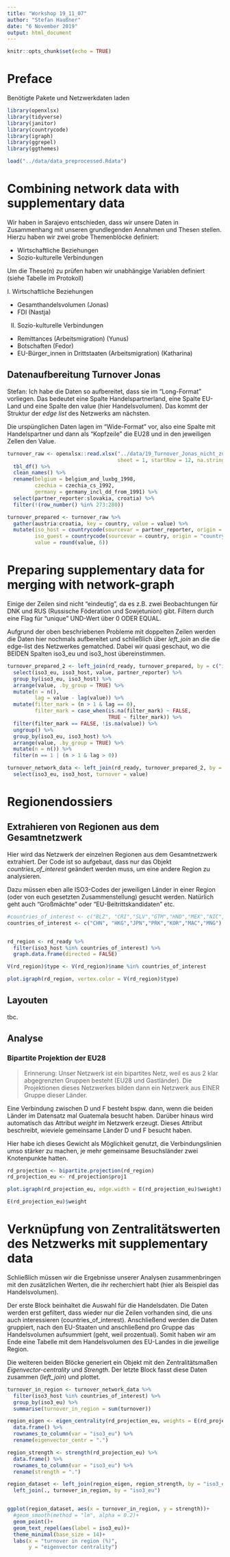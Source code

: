 ```yaml
---
title: "Workshop 19_11_07"
author: "Stefan Haußner"
date: "6 November 2019"
output: html_document
---
```


```r
knitr::opts_chunk$set(echo = TRUE)
```

# Preface

Benötigte Pakete und Netzwerkdaten laden

```r
library(openxlsx)
library(tidyverse)
library(janitor)
library(countrycode)
library(igraph)
library(ggrepel)
library(ggthemes)
```


```r
load("../data/data_preprocessed.Rdata")
```


# Combining network data with supplementary data

Wir haben in Sarajevo entschieden, dass wir unsere Daten in Zusammenhang mit unseren grundlegenden Annahmen und Thesen stellen. Hierzu haben wir zwei grobe Themenblöcke definiert:
  
  * Wirtschaftliche Beziehungen
  * Sozio-kulturelle Verbindungen


Um die These(n) zu prüfen haben wir unabhängige Variablen definiert (siehe Tabelle im Protokoll)

I. Wirtschaftliche Beziehungen

  * Gesamthandelsvolumen (Jonas)
  * FDI (Nastja)
  
II. Sozio-kulturelle Verbindungen

  * Remittances (Arbeitsmigration) (Yunus)
  * Botschaften (Fedor)
  * EU-Bürger_innen in Drittstaaten (Arbeitsmigration) (Katharina)

## Datenaufbereitung Turnover Jonas

Stefan: Ich habe die Daten so aufbereitet, dass sie im "Long-Format" vorliegen. Das bedeutet eine Spalte Handelspartnerland, eine Spalte EU-Land und eine Spalte den value (hier Handelsvolumen). Das kommt der Struktur der *edge list* des Netzwerks am nächsten.

Die urspünglichen Daten lagen im "Wide-Format" vor, also eine Spalte mit Handelspartner und dann als "Kopfzeile" die EU28 und in den jeweiligen Zellen den Value.

```r
turnover_raw <- openxlsx::read.xlsx("../data/19_Turnover_Jonas_nicht_zugeordnet_10-30.xlsx", 
                                    sheet = 1, startRow = 12, na.strings = "not available") %>% 
  tbl_df() %>% 
  clean_names() %>% 
  rename(belgium = belgium_and_luxbg_1998,
         czechia = czechia_cs_1992,
         germany = germany_incl_dd_from_1991) %>% 
  select(partner_reporter:slovakia, croatia) %>% 
  filter(!(row_number() %in% 273:280))

turnover_prepared <- turnover_raw %>% 
  gather(austria:croatia, key = country, value = value) %>% 
  mutate(iso_host = countrycode(sourcevar = partner_reporter, origin = "country.name", "iso3c"),
         iso_guest = countrycode(sourcevar = country, origin = "country.name", "iso3c"),
         value = round(value, 6))
```

# Preparing supplementary data for merging with network-graph

Einige der Zeilen sind nicht "eindeutig", da es z.B. zwei Beobachtungen für DNK und RUS (Russische Föderation und Sowjetunion) gibt. Filtern durch eine Flag für "unique" UND-Wert über 0 ODER EQUAL.

Aufgrund der oben beschriebenen Probleme mit doppelten Zeilen werden die Daten hier nochmals aufbereitet und schließlich über *left_join* an die die edge-list des Netzwerkes gematched. Dabei wir quasi geschaut, wo die BEIDEN Spalten iso3_eu und iso3_host übereinstimmen.

```r

turnover_prepared_2 <- left_join(rd_ready, turnover_prepared, by = c("iso3_eu" = "iso_guest", "iso3_host" = "iso_host")) %>% 
  select(iso3_eu, iso3_host, value, partner_reporter) %>%
  group_by(iso3_eu, iso3_host) %>% 
  arrange(value, .by_group = TRUE) %>% 
  mutate(n = n(),
         lag = value - lag(value)) %>% 
  mutate(filter_mark = (n > 1 & lag == 0),
         filter_mark = case_when(is.na(filter_mark) ~ FALSE,
                                 TRUE ~ filter_mark)) %>% 
  filter(filter_mark == FALSE, !is.na(value)) %>% 
  ungroup() %>% 
  group_by(iso3_eu, iso3_host) %>% 
  arrange(value, .by_group = TRUE) %>% 
  mutate(n = n()) %>% 
  filter(n == 1 | (n > 1 & lag > 0))

turnover_network_data <- left_join(rd_ready, turnover_prepared_2, by = c("iso3_eu", "iso3_host")) %>% 
  select(iso3_eu, iso3_host, turnover = value)

```


# Regionendossiers

## Extrahieren von Regionen aus dem Gesamtnetzwerk

Hier wird das Netzwerk der einzelnen Regionen aus dem Gesamtnetzwerk extrahiert. Der Code ist so aufgebaut, dass nur das Objekt *countries_of_interest* geändert werden muss, um eine andere Region zu analysieren.

Dazu müssen eben alle ISO3-Codes der jeweiligen Länder in einer Region (oder von euch gesetzten Zusammenstellung) gesucht werden. Natürlich geht auch "Großmächte" oder "EU-Beitrittskandidaten" etc.


```r

#countries_of_interest <- c("BLZ", "CRI","SLV","GTM","HND","MEX","NIC","PAN")
countries_of_interest <- c("CHN", "HKG","JPN","PRK","KOR","MAC","MNG")


rd_region <- rd_ready %>% 
  filter(iso3_host %in% countries_of_interest) %>% 
  graph.data.frame(directed = FALSE)

V(rd_region)$type <- V(rd_region)$name %in% countries_of_interest

plot.igraph(rd_region, vertex.color = V(rd_region)$type)
```

## Layouten

tbc.

## Analyse

### Bipartite Projektion der EU28

> Erinnerung: Unser Netzwerk ist ein bipartites Netz, weil es aus 2 klar abgegrenzten Gruppen besteht (EU28 und Gastländer). Die Projektionen dieses Netzwerkes bilden dann ein Netzwerk aus EINER Gruppe dieser Länder.

Eine Verbindung zwischen D und F besteht bspw. dann, wenn die beiden Länder im Datensatz mal Guatemala besucht haben. Darüber hinaus wird automatisch das Attribut *weight* im Netzwerk erzeugt. Dieses Attribut beschreibt, wieviele gemeinsame Länder D und F besucht haben.

Hier habe ich dieses Gewicht als Möglichkeit genutzt, die Verbindungslinien umso stärker zu machen, je mehr gemeinsame Besuchsländer zwei Knotenpunkte hatten.

```r
rd_projection <- bipartite.projection(rd_region)
rd_projection_eu <- rd_projection$proj1

plot.igraph(rd_projection_eu, edge.width = E(rd_projection_eu)$weight)

E(rd_projection_eu)$weight

```


# Verknüpfung von Zentralitätswerten des Netzwerks mit supplementary data

Schließlich müssen wir die Ergebnisse unserer Analysen zusammenbringen mit den zusätzlichen Werten, die ihr recherchiert habt (hier als Beispiel das Handelsvolumen).

Der erste Block beinhaltet die Auswahl für die Handelsdaten. Die Daten werden erst gefiltert, dass wieder nur die Zeilen vorhanden sind, die uns auch interessieren (countries_of_interest). Anschließend werden die Daten gruppiert, nach den EU-Staaten und anschließend pro Gruppe das Handelsvolumen aufsummiert (geht, weil prozentual). Somit haben wir am Ende eine Tabelle mit dem Handelsvolumen des EU-Landes in die jeweilige Region.

Die weiteren beiden Blöcke generiert ein Objekt mit den Zentralitätsmaßen *Eigenvector-centrality* und *Strength*. Der letzte Block fasst diese Daten zusammen (*left_join*) und plottet.

```r
turnover_in_region <- turnover_network_data %>% 
  filter(iso3_host %in% countries_of_interest) %>% 
  group_by(iso3_eu) %>% 
  summarise(turnover_in_region = sum(turnover))

```

```r
region_eigen <- eigen_centrality(rd_projection_eu, weights = E(rd_projection_eu)$weight)$vector %>% 
  data.frame() %>% 
  rownames_to_column(var = "iso3_eu") %>% 
  rename(eigenvector_centr = ".")
```

```r
region_strength <- strength(rd_projection_eu) %>% 
  data.frame() %>% 
  rownames_to_column(var = "iso3_eu") %>% 
  rename(strength = ".")
```

```r
region_dataset <- left_join(region_eigen, region_strength, by = "iso3_eu") %>% 
  left_join(., turnover_in_region, by = "iso3_eu")


ggplot(region_dataset, aes(x = turnover_in_region, y = strength))+
  #geom_smooth(method = "lm", alpha = 0.2)+
  geom_point()+
  geom_text_repel(aes(label = iso3_eu))+
  theme_minimal(base_size = 14)+
  labs(x = "turnover in region (%)",
       y = "eigenvector centrality")
```


